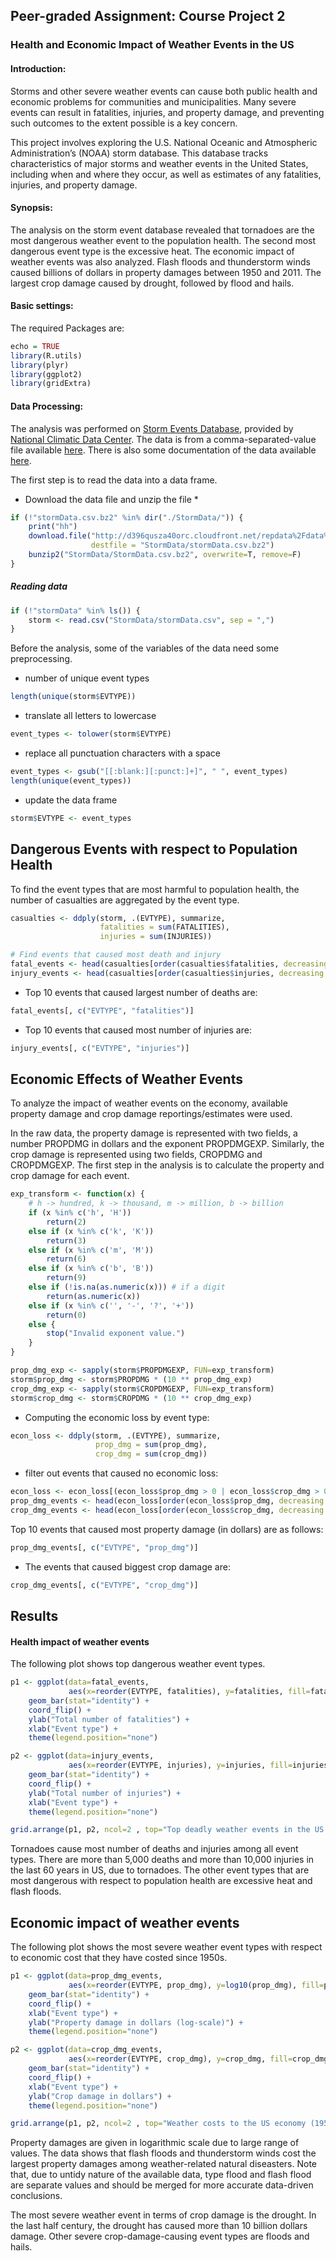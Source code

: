 ## Peer-graded Assignment: Course Project 2

### Health and Economic Impact of Weather Events in the US

#### Introduction:

Storms and other severe weather events can cause both public health and economic problems for communities and municipalities. Many severe events can result in fatalities, injuries, and property damage, and preventing such outcomes to the extent possible is a key concern.

This project involves exploring the U.S. National Oceanic and Atmospheric Administration's (NOAA) storm database. This database tracks characteristics of major storms and weather events in the United States, including when and where they occur, as well as estimates of any fatalities, injuries, and property damage.

#### Synopsis:

The analysis on the storm event database revealed that tornadoes are the most dangerous weather event to the population health. The second most dangerous event type is the excessive heat. The economic impact of weather events was also analyzed. Flash floods and thunderstorm winds caused billions of dollars in property damages between 1950 and 2011. The largest crop damage caused by drought, followed by flood and hails.

#### Basic settings:

The required Packages are:

```r
echo = TRUE
library(R.utils)
library(plyr)
library(ggplot2)
library(gridExtra)
```

#### Data Processing: 

The analysis was performed on [Storm Events Database](https://www.ncdc.noaa.gov/stormevents/ftp.jsp), provided by [National Climatic Data Center](https://www.ncdc.noaa.gov/). The data is from a comma-separated-value file available [here](https://d396qusza40orc.cloudfront.net/repdata%2Fdata%2FStormData.csv.bz2). There is also some documentation of the data available [here](https://d396qusza40orc.cloudfront.net/repdata%2Fpeer2_doc%2Fpd01016005curr.pdf).

The first step is to read the data into a data frame.

* Download the data file and unzip the file *

```r
if (!"stormData.csv.bz2" %in% dir("./StormData/")) {
    print("hh")
    download.file("http://d396qusza40orc.cloudfront.net/repdata%2Fdata%2FStormData.csv.bz2", 
                  destfile = "StormData/stormData.csv.bz2")
    bunzip2("StormData/StormData.csv.bz2", overwrite=T, remove=F)
}
```

##### Reading data

```r
if (!"stormData" %in% ls()) {
    storm <- read.csv("StormData/stormData.csv", sep = ",")
}

```

Before the analysis, some of the variables of the data need some preprocessing. 

* number of unique event types

```r
length(unique(storm$EVTYPE))
```

* translate all letters to lowercase

```r
event_types <- tolower(storm$EVTYPE)
```

* replace all punctuation characters with a space

```r
event_types <- gsub("[[:blank:][:punct:]+]", " ", event_types)
length(unique(event_types))
```

* update the data frame

``` r
storm$EVTYPE <- event_types
```

## Dangerous Events with respect to Population Health

To find the event types that are most harmful to population health, the number of casualties are aggregated by the event type.

```r
casualties <- ddply(storm, .(EVTYPE), summarize,
                    fatalities = sum(FATALITIES),
                    injuries = sum(INJURIES))

# Find events that caused most death and injury
fatal_events <- head(casualties[order(casualties$fatalities, decreasing = T), ], 10)
injury_events <- head(casualties[order(casualties$injuries, decreasing = T), ], 10)
```

* Top 10 events that caused largest number of deaths are:

```r
fatal_events[, c("EVTYPE", "fatalities")]

```

* Top 10 events that caused most number of injuries are:

```r
injury_events[, c("EVTYPE", "injuries")]
```

## Economic Effects of Weather Events

To analyze the impact of weather events on the economy, available property damage and crop damage reportings/estimates were used.

In the raw data, the property damage is represented with two fields, a number PROPDMG in dollars and the exponent PROPDMGEXP. Similarly, the crop damage is represented using two fields, CROPDMG and CROPDMGEXP. The first step in the analysis is to calculate the property and crop damage for each event.

```r
exp_transform <- function(x) {
    # h -> hundred, k -> thousand, m -> million, b -> billion
    if (x %in% c('h', 'H'))
        return(2)
    else if (x %in% c('k', 'K'))
        return(3)
    else if (x %in% c('m', 'M'))
        return(6)
    else if (x %in% c('b', 'B'))
        return(9)
    else if (!is.na(as.numeric(x))) # if a digit
        return(as.numeric(x))
    else if (x %in% c('', '-', '?', '+'))
        return(0)
    else {
        stop("Invalid exponent value.")
    }
}

```


```r
prop_dmg_exp <- sapply(storm$PROPDMGEXP, FUN=exp_transform)
storm$prop_dmg <- storm$PROPDMG * (10 ** prop_dmg_exp)
crop_dmg_exp <- sapply(storm$CROPDMGEXP, FUN=exp_transform)
storm$crop_dmg <- storm$CROPDMG * (10 ** crop_dmg_exp)

```

* Computing the economic loss by event type:

```r
econ_loss <- ddply(storm, .(EVTYPE), summarize,
                   prop_dmg = sum(prop_dmg),
                   crop_dmg = sum(crop_dmg))

```

* filter out events that caused no economic loss:

```r
econ_loss <- econ_loss[(econ_loss$prop_dmg > 0 | econ_loss$crop_dmg > 0), ]
prop_dmg_events <- head(econ_loss[order(econ_loss$prop_dmg, decreasing = T), ], 10)
crop_dmg_events <- head(econ_loss[order(econ_loss$crop_dmg, decreasing = T), ], 10)

```

Top 10 events that caused most property damage (in dollars) are as follows:

```r
prop_dmg_events[, c("EVTYPE", "prop_dmg")]

```

* The events that caused biggest crop damage are:

```r
crop_dmg_events[, c("EVTYPE", "crop_dmg")]
```

## Results

#### Health impact of weather events

The following plot shows top dangerous weather event types.

```r
p1 <- ggplot(data=fatal_events,
             aes(x=reorder(EVTYPE, fatalities), y=fatalities, fill=fatalities)) +
    geom_bar(stat="identity") +
    coord_flip() +
    ylab("Total number of fatalities") +
    xlab("Event type") +
    theme(legend.position="none")

p2 <- ggplot(data=injury_events,
             aes(x=reorder(EVTYPE, injuries), y=injuries, fill=injuries)) +
    geom_bar(stat="identity") +
    coord_flip() + 
    ylab("Total number of injuries") +
    xlab("Event type") +
    theme(legend.position="none")

grid.arrange(p1, p2, ncol=2 , top="Top deadly weather events in the US (1950-2011)")

```

Tornadoes cause most number of deaths and injuries among all event types. There are more than 5,000 deaths and more than 10,000 injuries in the last 60 years in US, due to tornadoes. The other event types that are most dangerous with respect to population health are excessive heat and flash floods.

## Economic impact of weather events

The following plot shows the most severe weather event types with respect to economic cost that they have costed since 1950s.

```r
p1 <- ggplot(data=prop_dmg_events,
             aes(x=reorder(EVTYPE, prop_dmg), y=log10(prop_dmg), fill=prop_dmg )) +
    geom_bar(stat="identity") +
    coord_flip() +
    xlab("Event type") +
    ylab("Property damage in dollars (log-scale)") +
    theme(legend.position="none")

p2 <- ggplot(data=crop_dmg_events,
             aes(x=reorder(EVTYPE, crop_dmg), y=crop_dmg, fill=crop_dmg)) +
    geom_bar(stat="identity") +
    coord_flip() + 
    xlab("Event type") +
    ylab("Crop damage in dollars") + 
    theme(legend.position="none")

grid.arrange(p1, p2, ncol=2 , top="Weather costs to the US economy (1950-2011)")

```

Property damages are given in logarithmic scale due to large range of values. The data shows that flash floods and thunderstorm winds cost the largest property damages among weather-related natural diseasters. Note that, due to untidy nature of the available data, type flood and flash flood are separate values and should be merged for more accurate data-driven conclusions.

The most severe weather event in terms of crop damage is the drought. In the last half century, the drought has caused more than 10 billion dollars damage. Other severe crop-damage-causing event types are floods and hails.